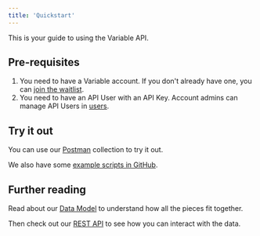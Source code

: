 ```yaml
---
title: 'Quickstart'
---
```


This is your guide to using the Variable API.

## Pre-requisites
1. You need to have a Variable account. If you don't already have one, you can [join the waitlist](https://app.variable.global/waitlist).
2. You need to have an API User with an API Key. Account admins can manage API Users in [users](https://app.variable.global/users).

## Try it out
You can use our [Postman](https://www.postman.com/jimmybyrum/workspace/variable-api/collection/8239021-99a3c7bf-e833-4804-ad0a-302a8a28dc43?action=share&creator=8239021) collection to try it out.

We also have some [example scripts in GitHub](https://github.com/variable-co/api-documentation/tree/main/examples).

## Further reading
Read about our [Data Model](/docs/data-model) to understand how all the pieces fit together.

Then check out our [REST API](/api-reference/welcome) to see how you can interact with the data.
